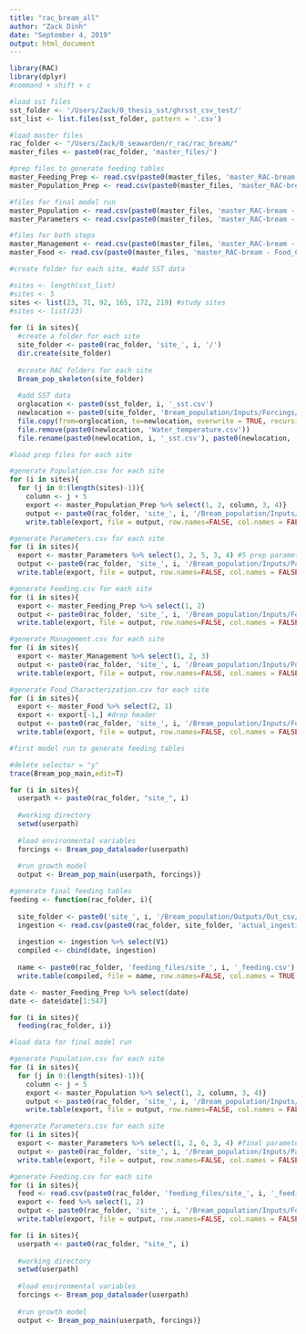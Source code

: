 ```yaml
---
title: "rac_bream_all"
author: "Zack Dinh"
date: "September 4, 2019"
output: html_document
---
```


```r
library(RAC)
library(dplyr)
#command + shift + c

#load sst files
sst_folder <- '/Users/Zack/0_thesis_sst/ghrsst_csv_test/'
sst_list <- list.files(sst_folder, pattern = '.csv')

#load master files
rac_folder <- "/Users/Zack/0_seawarden/r_rac/rac_bream/"
master_files <- paste0(rac_folder, 'master_files/')

#prep files to generate feeding tables
master_Feeding_Prep <- read.csv(paste0(master_files, 'master_RAC-bream - Feeding_Prep.csv'), header=TRUE, sep=",")
master_Population_Prep <- read.csv(paste0(master_files, 'master_RAC-bream - Population_Prep.csv'), header=FALSE, sep=",")

#files for final model run
master_Population <- read.csv(paste0(master_files, 'master_RAC-bream - Population.csv'), header=FALSE, sep=",")
master_Parameters <- read.csv(paste0(master_files, 'master_RAC-bream - Parameters.csv'), header=FALSE, sep=",")

#files for both steps
master_Management <- read.csv(paste0(master_files, 'master_RAC-bream - Management.csv'), header=FALSE, sep=",")
master_Food <- read.csv(paste0(master_files, 'master_RAC-bream - Food_Characterization.csv'), header=FALSE, sep=",")
```

```r
#create folder for each site, #add SST data

#sites <- length(sst_list)
#sites <- 5
sites <- list(23, 71, 92, 165, 172, 219) #study sites
#sites <- list(23)
 
for (i in sites){
  #create a folder for each site
  site_folder <- paste0(rac_folder, 'site_', i, '/')  
  dir.create(site_folder) 
  
  #create RAC folders for each site
  Bream_pop_skeleton(site_folder) 
  
  #add SST data
  orglocation <- paste0(sst_folder, i, '_sst.csv')
  newlocation <- paste0(site_folder, 'Bream_population/Inputs/Forcings/')
  file.copy(from=orglocation, to=newlocation, overwrite = TRUE, recursive = FALSE, copy.mode = TRUE)
  file.remove(paste0(newlocation, 'Water_temperature.csv'))
  file.rename(paste0(newlocation, i, '_sst.csv'), paste0(newlocation, 'Water_temperature.csv'))}
```

```r
#load prep files for each site

#generate Population.csv for each site
for (i in sites){
  for (j in 0:(length(sites)-1)){
    column <- j + 5
    export <- master_Population_Prep %>% select(1, 2, column, 3, 4)}
    output <- paste0(rac_folder, 'site_', i, '/Bream_population/Inputs/Parameters/Population.csv')
    write.table(export, file = output, row.names=FALSE, col.names = FALSE, sep=",")}

#generate Parameters.csv for each site 
for (i in sites){
  export <- master_Parameters %>% select(1, 2, 5, 3, 4) #5 prep parameters
  output <- paste0(rac_folder, 'site_', i, '/Bream_population/Inputs/Parameters/Parameters.csv')
  write.table(export, file = output, row.names=FALSE, col.names = FALSE, sep=",")}

#generate Feeding.csv for each site
for (i in sites){
  export <- master_Feeding_Prep %>% select(1, 2)
  output <- paste0(rac_folder, 'site_', i, '/Bream_population/Inputs/Forcings/Feeding.csv')
  write.table(export, file = output, row.names=FALSE, col.names = FALSE, sep=",")}

#generate Management.csv for each site 
for (i in sites){
  export <- master_Management %>% select(1, 2, 3)
  output <- paste0(rac_folder, 'site_', i, '/Bream_population/Inputs/Population_management/Management.csv')
  write.table(export, file = output, row.names=FALSE, col.names = FALSE, sep=",")}

#generate Food_Characterization.csv for each site 
for (i in sites){
  export <- master_Food %>% select(2, 1)
  export <- export[-1,] #drop header
  output <- paste0(rac_folder, 'site_', i, '/Bream_population/Inputs/Forcings/Food_Characterization.csv')
  write.table(export, file = output, row.names=FALSE, col.names = FALSE, sep=",")}
```

```r
#first model run to generate feeding tables

#delete selector = "y"
trace(Bream_pop_main,edit=T)

for (i in sites){
  userpath <- paste0(rac_folder, "site_", i)
  
  #working directory
  setwd(userpath) 
  
  #load environmental variables
  forcings <- Bream_pop_dataloader(userpath) 
 
  #run growth model
  output <- Bream_pop_main(userpath, forcings)}
```

```r
#generate final feeding tables
feeding <- function(rac_folder, i){
  
  site_folder <- paste0('site_', i, '/Bream_population/Outputs/Out_csv/') 
  ingestion <- read.csv(paste0(rac_folder, site_folder, 'actual_ingestion.csv'), header=TRUE, sep=",")
  
  ingestion <- ingestion %>% select(V1)
  compiled <- cbind(date, ingestion)
  
  name <- paste0(rac_folder, 'feeding_files/site_', i, '_feeding.csv')
  write.table(compiled, file = name, row.names=FALSE, col.names = TRUE, sep=",")}

date <- master_Feeding_Prep %>% select(date)
date <- date$date[1:547]

for (i in sites){
  feeding(rac_folder, i)}
```

```r
#load data for final model run

#generate Population.csv for each site
for (i in sites){
  for (j in 0:(length(sites)-1)){
    column <- j + 5
    export <- master_Population %>% select(1, 2, column, 3, 4)}
    output <- paste0(rac_folder, 'site_', i, '/Bream_population/Inputs/Parameters/Population.csv')
    write.table(export, file = output, row.names=FALSE, col.names = FALSE, sep=",")}

#generate Parameters.csv for each site 
for (i in sites){
  export <- master_Parameters %>% select(1, 2, 6, 3, 4) #final parameters
  output <- paste0(rac_folder, 'site_', i, '/Bream_population/Inputs/Parameters/Parameters.csv')
  write.table(export, file = output, row.names=FALSE, col.names = FALSE, sep=",")}

#generate Feeding.csv for each site
for (i in sites){
  feed <- read.csv(paste0(rac_folder, 'feeding_files/site_', i, '_feeding.csv'))
  export <- feed %>% select(1, 2)
  output <- paste0(rac_folder, 'site_', i, '/Bream_population/Inputs/Forcings/Feeding.csv')
  write.table(export, file = output, row.names=FALSE, col.names = FALSE, sep=",")}
```

```r
for (i in sites){
  userpath <- paste0(rac_folder, "site_", i)
  
  #working directory
  setwd(userpath) 
  
  #load environmental variables
  forcings <- Bream_pop_dataloader(userpath) 
 
  #run growth model
  output <- Bream_pop_main(userpath, forcings)}
```
